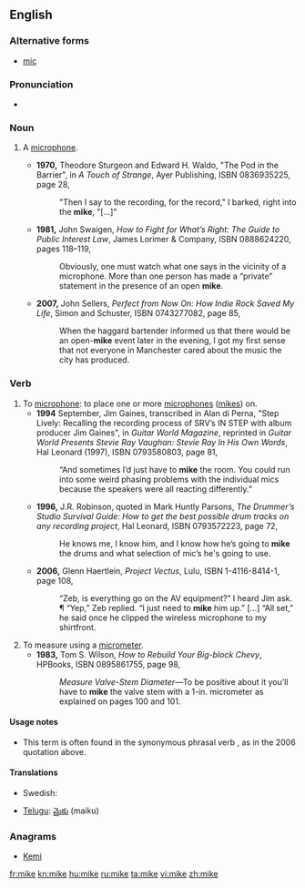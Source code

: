 {{also|Mike|mic}}
==English==

===Alternative forms===
* [[mic]]

===Pronunciation===
* {{rhymes|aɪk}}

===Noun===
{{en-noun}}

# {{informal}} A [[microphone]].
#* '''1970,''' Theodore Sturgeon and Edward H. Waldo, "The Pod in the Barrier", in ''A Touch of Strange'', Ayer Publishing, ISBN 0836935225, page 28,
#*: "Then I say to the recording, for the record," I barked, right into the '''mike''', "[…]"
#* '''1981,''' John Swaigen, ''How to Fight for What’s Right: The Guide to Public Interest Law'', James Lorimer &amp; Company, ISBN 0888624220, pages 118–119,
#*: Obviously, one must watch what one says in the vicinity of a microphone. More than one person has made a “private” statement in the presence of an open '''mike'''.
#* '''2007,''' John Sellers, ''Perfect from Now On: How Indie Rock Saved My Life'', Simon and Schuster, ISBN 0743277082, page 85,
#*: When the haggard bartender informed us that there would be an open-'''mike''' event later in the evening, I got my first sense that not everyone in Manchester cared about the music the city has produced.

===Verb===
{{en-verb|mik|ing}}

# To [[microphone]]: to place one or more [[microphone]]s ([[#Noun|mikes]]) on.
#* '''1994''' September, Jim Gaines, transcribed in Alan di Perna, "Step Lively: Recalling the recording process of SRV’s IN STEP with album producer Jim Gaines", in ''Guitar World Magazine'', reprinted in ''Guitar World Presents Stevie Ray Vaughan: Stevie Ray In His Own Words'', Hal Leonard (1997), ISBN 0793580803, page 81,
#*: “And sometimes I’d just have to '''mike''' the room. You could run into some weird phasing problems with the individual mics <!-- [sic] --> because the speakers were all reacting differently.” <!-- [sic] quotes -->
#* '''1996,''' J.R. Robinson, quoted in Mark Huntly Parsons, ''The Drummer’s Studio Survival Guide: How to get the best possible drum tracks on any recording project'', Hal Leonard, ISBN 0793572223, page 72,
#*: He knows me, I know him, and I know how he’s going to '''mike''' the drums and what selection of mic’s <!-- [sic] --> he's going to use.
#* '''2006,''' Glenn Haertlein, ''Project Vectus'', Lulu, ISBN 1-4116-8414-1, page 108,
#*: “Zeb, is everything go on the AV equipment?” I heard Jim ask. ¶ “Yep,” Zeb replied. “I just need to '''mike''' him up.” […] “All set,” he said once he clipped the wireless microphone to my shirtfront.
# To measure using a [[micrometer]].
#* '''1983,''' Tom S. Wilson, ''How to Rebuild Your Big-block Chevy'', HPBooks, ISBN 0895861755, page 98,
#*: ''Measure <!-- bold in original; italicized here for formatting's sake --> Valve-Stem Diameter—''To be positive about it you’ll have to '''mike''' the valve stem with a 1-in. micrometer as explained on pages 100 and 101.

====Usage notes====
* This term is often found in the synonymous phrasal verb {{term|mike up}}, as in the 2006 quotation above.

====Translations====
{{trans-top|to place one or more microphones on}}
* Swedish: {{t-|sv|mick|c}}
{{trans-mid}}
* [[Telugu]]: [[మైకు]] (maiku)
{{trans-bottom}}

===Anagrams===
* [[Kemi#English|Kemi]]

[[fr:mike]]
[[kn:mike]]
[[hu:mike]]
[[ru:mike]]
[[ta:mike]]
[[vi:mike]]
[[zh:mike]]
